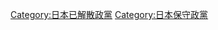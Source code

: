 {{catmore}}

{{DEFAULTSORT:Nippon Ishin no Kai}}
[[Category:日本已解散政黨|Category:日本已解散政黨]]
[[Category:日本保守政黨|Category:日本保守政黨]]
